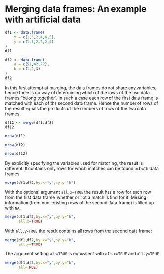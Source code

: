 # Merging data frames: An example with artificial data

```r
df1 <- data.frame(
    x = c(1,3,2,4,6,5),
    y = c(1,1,2,2,2,4)
)
df1
```

```r
df2 <- data.frame(
    a = c(51,42,22),
    b = c(1,2,3)
)
df2
```

In this first attempt at merging, the data frames do not share any variables,
hence there is no way of determining which of the rows of the two data frames
"belong together". In such a case each row of the first data frame is matched
with each of the second data frame. Hence the number of rows of the result
equals the products of the numbers of rows of the two data frames.

```r
df12 <- merge(df1,df2)
df12
```

```r
nrow(df1)
```

```r
nrow(df2)
```

```r
nrow(df12)
```

By explicitly specifying the variables used for matching, the result
is different: It contains only rows for which matches can be found in
both data frames

```r
merge(df1,df2,by.x="y",by.y="b")
```

With the optional argument `all.x=TRUE` the result has a row for each
row from the first data frame, whether or not a match is find for it:
Missing information (from non-existing rows of the second data frame)
is filled up with `NA`.

```r
merge(df1,df2,by.x="y",by.y="b",
      all.x=TRUE)
```

With `all.y=TRUE` the result contains all rows from the second data
frame:

```r
merge(df1,df2,by.x="y",by.y="b",
      all.y=TRUE)
```

The argument setting `all=TRUE` is equivalent with
`all.x=TRUE` and `all.y=TRUE`

```r
merge(df1,df2,by.x="y",by.y="b",
      all=TRUE)
```
